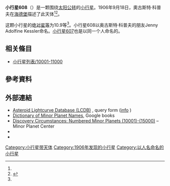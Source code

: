 {{Infobox planet
 | minorplanet     = yes
 | name            = 608 Adolfine
 | background      = #D6D6D6
 | image = 
 | image_size      = 
 | caption         =
 | discovery_ref   =  <ref name="MPC-object" />
 | discoverer      = [[奧古斯特·科普夫|奧古斯特·科普夫]]
 | discovery_site  = [[海德堡|海德堡]]
 | discovered      = 1906年9月18日
 | mpc_name        = 608 Adolfine
 | alt_names       = 608 Adolfine
 | pronounced      = 
 | named_after     = <ref name="MPC-object" />
 | mp_category     = [[主帶小行星|主帶小行星]] <ref name="MPC-object" /><ref name="jpldata" />
 | orbit_ref       = <ref name="a">[http://ssd.jpl.nasa.gov/sbdb.cgi?sstr=608 608] {{Wayback|url=http://ssd.jpl.nasa.gov/sbdb.cgi?sstr=608 |date=20210720082356 }}，小行星數據庫瀏覽器（JPL Small-Body Database Browser）－[[美国国家航空航天局|美国国家航空航天局]]喷气推进实验室</ref>
 | epoch           = 2019-04-27.0（[[儒略日|JD]] 2458600.5）
 | uncertainty     = 0
 | observation_arc = 
 | aphelion = {{convert|3.398|AU|km|3|abbr=on|lk=out}}
 | perihelion      = {{convert|2.6435215|AU|km|3|abbr=on}}
 | semimajor       = 3.0208353
 | eccentricity    = 0.1249038
 | period          = 5.25[[儒略年|yr]]
 | mean_anomaly    = 147.37386[[度|°]]
 | mean_motion     = {{Deg2DMS|0.18772120|sup=ms}} / day
 | inclination     = 9.38208
 | asc_node        = 293.84554°
 | arg_peri        = 71.17326
 | mean_diameter   = 
 | rotation        = 
 | albedo          =
 | spectral_type   =
 | abs_magnitude   = 10.9<ref name="jpldata" />
}}
'''小行星608'''（{{lang-en|608 Adolfine}}）是一颗围绕[[太阳|太阳]][[公转|公转]]的[[小行星|小行星]]。1906年9月18日，奧古斯特·科普夫在[[海德堡|海德堡]]描述了此天体<ref name="a" /><ref>{{cite news|title=小行星列表|url=http://cfa-www.harvard.edu/iau/lists/NumberedMPs.txt|accessdate=2018-10-19|newspaper=哈佛大学|archive-date=2008-05-17|archive-url=https://web.archive.org/web/20080517010638/http://cfa-www.harvard.edu/iau/lists/NumberedMPs.txt|dead-url=no}}</ref>。

这颗小行星的[[绝对星等|绝对星等]]为10.9等<ref name="a" />。小行星608以奥古斯特·科普夫的朋友Jenny Adolfine Kessler命名。[[小行星607|小行星607]]也是以同一个人命名的。

== 相关條目 ==
*[[小行星列表/10001-11000|小行星列表/10001-11000]]

== 參考資料 ==
{{reflist|refs=

<ref name="jpldata">{{cite web
  |type       = 2018-01-26 last obs.
  |title      = JPL Small-Body Database Browser:608 Adolfine-608 Adolfine
  |url        = https://ssd.jpl.nasa.gov/sbdb.cgi?sstr=608
  |publisher  = [[Jet_Propulsion_Laboratory|Jet Propulsion Laboratory]]
  |accessdate = 28 March 2018}}</ref>

<ref name="MPC-object">{{cite web
  |title      = 608 Adolfine
  |work      = Minor Planet Center
  |url      = https://www.minorplanetcenter.net/db_search/show_object?object_id=608
  |accessdate      = 28 March 2018
  |archive-date      = 2016-03-03
  |archive-url      = https://web.archive.org/web/20160303223659/http://www.minorplanetcenter.net/db_search/show_object?object_id=608
  |dead-url      = no
  }}</ref>

}}

==  外部連結 ==
* [http://www.minorplanet.info/PHP/lcdbsummaryquery.php Asteroid Lightcurve Database (LCDB)] {{Wayback|url=http://www.minorplanet.info/PHP/lcdbsummaryquery.php |date=20171210173955 }}, query form ([http://www.minorplanet.info/lightcurvedatabase.html info] {{Wayback|url=http://www.minorplanet.info/lightcurvedatabase.html |date=20171216050541 }})
* [https://books.google.com/books?id=aeAg1X7afOoC&pg Dictionary of Minor Planet Names], Google books
* [http://www.minorplanetcenter.net/iau/lists/NumberedMPs010001.html Discovery Circumstances: Numbered Minor Planets (10001)-(15000)] {{Wayback|url=http://www.minorplanetcenter.net/iau/lists/NumberedMPs010001.html |date=20180612162317 }} – Minor Planet Center
* {{AstDys|608}}
* {{JPL small body}}

{{Minor Planet Number|[[小行星607|小行星607]]|[[小行星609|小行星609]]}}
{{小天体}}

[[Category:小行星带天体|Category:小行星带天体]]
[[Category:1906年发现的小行星|Category:1906年发现的小行星]]
[[Category:以人名命名的小行星|Category:以人名命名的小行星]]